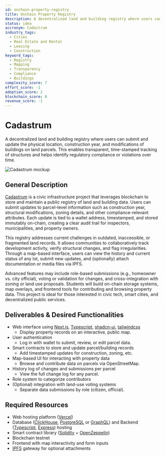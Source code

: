 ```yaml
---
id: onchain-property-registry
title: Onchain Property Registry
description: A decentralized land and building registry where users can submit and update the physical location, construction year, and modifications of buildings on land parcels. This enables transparent, time-stamped tracking of structures and helps identify regulatory compliance or violations over time.
status: idea
accronym: Cadastrum
industry_tags:
  - Cities
  - Real Estate and Rental
  - Leasing
  - Construction
keyword_tags:
  - Registry
  - Mapping
  - Transparency
  - Compliance
  - Buildings
complexity_score: 7
effort_score: -1
adoption_score: 2
blockchain_score: 8
revenue_score: -1
---
```




# Cadastrum

A decentralized land and building registry where users can submit and update the physical location, construction year, and modifications of buildings on land parcels. This enables transparent, time-stamped tracking of structures and helps identify regulatory compliance or violations over time.

![Cadastrum mockup](/images/project/onchain-property-registry.jpg)

## General Description

[Cadastrum](https://cadastrum.monark.io) is a civic infrastructure project that leverages blockchain to store and maintain a public registry of land and building data. Users can submit updates to parcel-level information such as construction year, structural modifications, zoning details, and other compliance-relevant attributes. Each update is tied to a wallet address, timestamped, and stored immutably on-chain, creating a clear audit trail for inspectors, municipalities, and property owners.
        
This registry addresses current challenges in outdated, inaccessible, or fragmented land records. It allows communities to collaboratively track development activity, verify structural changes, and flag irregularities. Through a map-based interface, users can view the history and current status of any lot, submit new updates, and (optionally) attach documentation or media files via IPFS.
        
Advanced features may include role-based submissions (e.g., homeowner vs. city official), voting or validation for changes, and cross-integration with zoning or land use proposals. Students will build on-chain storage systems, map overlays, and frontend tools for contributing and browsing property data. This project is ideal for those interested in civic tech, smart cities, and decentralized public services.

## Deliverables & Desired Functionalities

- Web interface using [Next.js](https://nextjs.org/), [Typescript](https://www.typescriptlang.org/), [shadcn-ui](https://ui.shadcn.com/), [tailwindcss](https://tailwindcss.com/)
    - Display property records on an interactive, public map.
- User authentication 
    - Log in with wallet to submit, review, or edit parcel data.
- Smart contracts to store and update parcel/building records
    - Add timestamped updates for construction, zoning, etc.
- Map-based UI for interacting with property data
    - Browse and contribute data on parcels via OpenStreetMap.
- History log of changes and submissions per parcel
    - View the full change log for any parcel.
- Role system to categorize contributors
- (Optional) integration with land-use voting systems
    - Separate data submissions by role (citizen, official).

## Required Resources

- Web hosting platform ([Vercel](https://www.vercel.com/))
- Database ([ClickHouse](https://clickhouse.com/), [PostgreSQL](https://www.postgresql.org/) or [GraphQL](https://graphql.org/)) and Backend ([Typescript](https://www.typescriptlang.org/), [Express](https://expressjs.com/)) hosting
- Smart contract library ([Solidity](https://soliditylang.org/) + [OpenZeppelin](https://www.openzeppelin.com/))
- Blockchain testnet
- Frontend with map interactivity and form inputs
- [IPFS](https://ipfs.tech/) gateway for optional attachments
